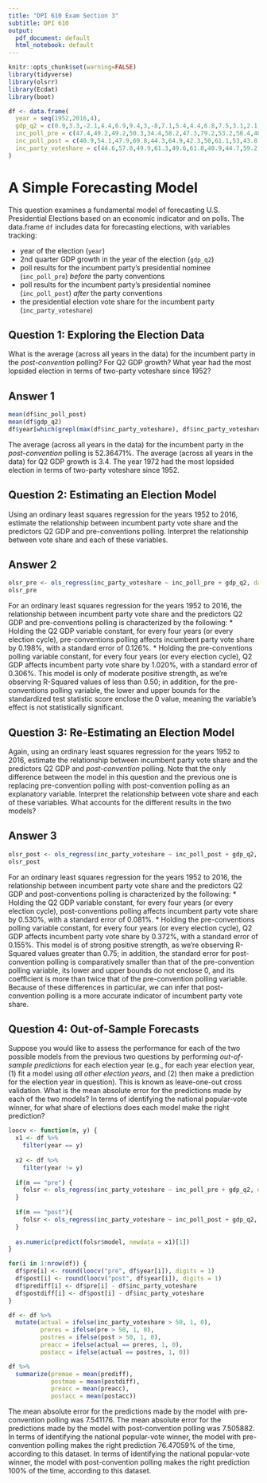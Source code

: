 ```yaml
---
title: "DPI 610 Exam Section 3"
subtitle: DPI 610
output:
  pdf_document: default
  html_notebook: default
---
```


```r
knitr::opts_chunk$set(warning=FALSE)
library(tidyverse)
library(olsrr)
library(Ecdat)
library(boot)

df <- data.frame(
  year = seq(1952,2016,4),
  gdp_q2 = c(0.9,3.3,-2.1,4.4,6.9,9.4,3,-8,7.1,5.4,4.4,6.8,7.5,3.1,2.1,1.7,1.9),
  inc_poll_pre = c(47.4,49.2,49.2,50.3,34.4,58.2,47.3,79.2,53.2,58.4,40.4,42.9,56.8,46.7,52.9,63.2,51.5),
  inc_poll_post = c(40.9,54.1,47.9,69.8,44.3,64.9,42.3,50,61.1,53,43.8,58.1,54.3,53.1,48.5,51.5,52.6),
  inc_party_voteshare = c(44.6,57.8,49.9,61.3,49.6,61.8,48.9,44.7,59.2,53.9,46.5,54.7,50.3,51.3,46.3,51.9,51.1)
)
```

# A Simple Forecasting Model

This question examines a fundamental model of forecasting U.S. Presidential Elections based on an economic indicator and on polls. The data.frame `df` includes data for forecasting elections, with variables tracking: 

- year of the election (`year`)
- 2nd quarter GDP growth in the year of the election (`gdp_q2`)
- poll results for the incumbent party's presidential nominee (`inc_poll_pre`) _before_ the party conventions
- poll results for the incumbent party's presidential nominee (`inc_poll_post`) _after_ the party conventions
- the presidential election vote share for the incumbent party (`inc_party_voteshare`)

## Question 1: Exploring the Election Data

What is the average (across all years in the data) for the incumbent party in the *post-convention* polling? For Q2 GDP growth? What year had the most lopsided election in terms of two-party voteshare since 1952?

## Answer 1

```r
mean(df$inc_poll_post)
mean(df$gdp_q2)
df$year[which(grepl(max(df$inc_party_voteshare), df$inc_party_voteshare))]
```

The average (across all years in the data) for the incumbent party in the *post-convention* polling is 52.36471%. 
The average (across all years in the data) for Q2 GDP growth is 3.4. 
The year 1972 had the most lopsided election in terms of two-party voteshare since 1952.

## Question 2: Estimating an Election Model

Using an ordinary least squares regression for the years 1952 to 2016, estimate the relationship between incumbent party vote share and the predictors Q2 GDP and pre-conventions polling. Interpret the relationship between vote share and each of these variables. 

## Answer 2

```r
olsr_pre <- ols_regress(inc_party_voteshare ~ inc_poll_pre + gdp_q2, data = df)
olsr_pre
```

For an ordinary least squares regression for the years 1952 to 2016, the relationship between incumbent party vote share and the predictors Q2 GDP and pre-conventions polling is characterized by the following:
* Holding the Q2 GDP variable constant, for every four years (or every election cycle), pre-conventions polling affects incumbent party vote share by 0.198%, with a standard error of 0.126%.
* Holding the pre-conventions polling variable constant, for every four years (or every election cycle), Q2 GDP affects incumbent party vote share by 1.020%, with a standard error of 0.306%.
This model is only of moderate positive strength, as we're observing R-Squared values of less than 0.50; in addition, for the pre-conventions polling variable, the lower and upper bounds for the standardized test statistic score enclose the 0 value, meaning the variable's effect is not statistically significant.

## Question 3: Re-Estimating an Election Model

Again, using an ordinary least squares regression for the years 1952 to 2016, estimate the relationship between incumbent party vote share and the predictors Q2 GDP and *post-convention* polling. Note that the only difference between the model in this question and the previous one is replacing pre-convention polling with post-convention polling as an explanatory variable. Interpret the relationship between vote share and each of these variables. What accounts for the different results in the two models? 

## Answer 3

```r
olsr_post <- ols_regress(inc_party_voteshare ~ inc_poll_post + gdp_q2, data = df)
olsr_post
```

For an ordinary least squares regression for the years 1952 to 2016, the relationship between incumbent party vote share and the predictors Q2 GDP and post-conventions polling is characterized by the following:
* Holding the Q2 GDP variable constant, for every four years (or every election cycle), post-conventions polling affects incumbent party vote share by 0.530%, with a standard error of 0.081%.
* Holding the pre-conventions polling variable constant, for every four years (or every election cycle), Q2 GDP affects incumbent party vote share by 0.372%, with a standard error of 0.155%.
This model is of strong positive strength, as we're observing R-Squared values greater than 0.75; in addition, the standard error for post-convention polling is comparatively smaller than that of the pre-convention polling variable, its lower and upper bounds do not enclose 0, and its coefficient is more than twice that of the pre-convention polling variable. Because of these differences in particular, we can infer that post-convention polling is a more accurate indicator of incumbent party vote share.

## Question 4: Out-of-Sample Forecasts

Suppose you would like to assess the performance for each of the two possible models from the previous two questions by performing *out-of-sample predictions* for each election year (e.g., for each year election year, (1) fit a model using _all other election years_, and (2) then make a prediction for the election year in question). This is known as leave-one-out cross validation. What is the mean absolute error for the predictions made by each of the two models? In terms of identifying the national popular-vote winner, for what share of elections does each model make the right prediction? 

```r
loocv <- function(m, y) {
  x1 <- df %>% 
    filter(year == y)
  
  x2 <- df %>% 
    filter(year != y)
  
  if(m == "pre") {
    folsr <- ols_regress(inc_party_voteshare ~ inc_poll_pre + gdp_q2, data = x2)
  }
  
  if(m == "post"){
    folsr <- ols_regress(inc_party_voteshare ~ inc_poll_post + gdp_q2, data = x2)
  }
  
  as.numeric(predict(folsr$model, newdata = x1)[1])
}

for(i in 1:nrow(df)) {
  df$pre[i] <- round(loocv("pre", df$year[i]), digits = 1)
  df$post[i] <- round(loocv("post", df$year[i]), digits = 1)
  df$prediff[i] <- df$pre[i] - df$inc_party_voteshare
  df$postdiff[i] <- df$post[i] - df$inc_party_voteshare
}

df <- df %>% 
  mutate(actual = ifelse(inc_party_voteshare > 50, 1, 0),
         preres = ifelse(pre > 50, 1, 0),
         postres = ifelse(post > 50, 1, 0),
         preacc = ifelse(actual == preres, 1, 0),
         postacc = ifelse(actual == postres, 1, 0))

df %>% 
  summarize(premae = mean(prediff),
            postmae = mean(postdiff),
            preacc = mean(preacc),
            postacc = mean(postacc))
```

The mean absolute error for the predictions made by the model with pre-convention polling was 7.541176.
The mean absolute error for the predictions made by the model with post-convention polling was 7.505882.
In terms of identifying the national popular-vote winner, the model with pre-convention polling makes the right prediction 76.47059% of the time, according to this dataset.
In terms of identifying the national popular-vote winner, the model with post-convention polling makes the right prediction 100% of the time, according to this dataset.
